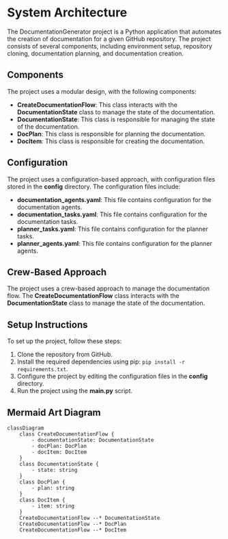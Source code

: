 # System Architecture
The DocumentationGenerator project is a Python application that automates the creation of documentation for a given GitHub repository. The project consists of several components, including environment setup, repository cloning, documentation planning, and documentation creation.

## Components
The project uses a modular design, with the following components:
- **CreateDocumentationFlow**: This class interacts with the **DocumentationState** class to manage the state of the documentation.
- **DocumentationState**: This class is responsible for managing the state of the documentation.
- **DocPlan**: This class is responsible for planning the documentation.
- **DocItem**: This class is responsible for creating the documentation.

## Configuration
The project uses a configuration-based approach, with configuration files stored in the **config** directory. The configuration files include:
- **documentation_agents.yaml**: This file contains configuration for the documentation agents.
- **documentation_tasks.yaml**: This file contains configuration for the documentation tasks.
- **planner_tasks.yaml**: This file contains configuration for the planner tasks.
- **planner_agents.yaml**: This file contains configuration for the planner agents.

## Crew-Based Approach
The project uses a crew-based approach to manage the documentation flow. The **CreateDocumentationFlow** class interacts with the **DocumentationState** class to manage the state of the documentation.

## Setup Instructions
To set up the project, follow these steps:
1. Clone the repository from GitHub.
2. Install the required dependencies using pip: `pip install -r requirements.txt`.
3. Configure the project by editing the configuration files in the **config** directory.
4. Run the project using the **main.py** script.

## Mermaid Art Diagram
```mermaid
classDiagram
    class CreateDocumentationFlow {
        - documentationState: DocumentationState
        - docPlan: DocPlan
        - docItem: DocItem
    }
    class DocumentationState {
        - state: string
    }
    class DocPlan {
        - plan: string
    }
    class DocItem {
        - item: string
    }
    CreateDocumentationFlow --* DocumentationState
    CreateDocumentationFlow --* DocPlan
    CreateDocumentationFlow --* DocItem
```
